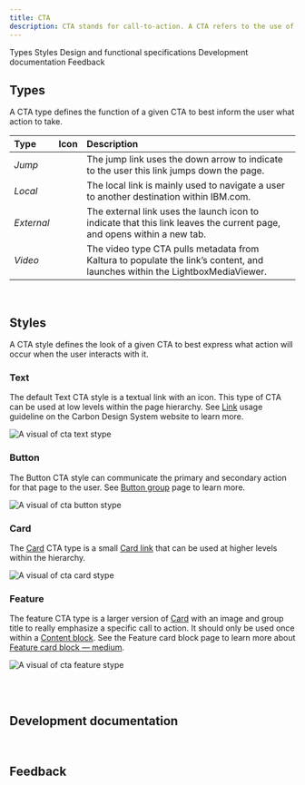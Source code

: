 ```yaml
---
title: CTA
description: CTA stands for call-to-action. A CTA refers to the use of words or phrases that can compel an audience to act in a specific way.
---
```



<ComponentDescription name="CTA" type="ui" />

<AnchorLinks>

<AnchorLink>Types</AnchorLink>
<AnchorLink>Styles</AnchorLink>
<AnchorLink>Design and functional specifications</AnchorLink>
<AnchorLink>Development documentation</AnchorLink>
<AnchorLink>Feedback</AnchorLink>

</AnchorLinks>

## Types

A CTA type defines the function of a given CTA to best inform the user what action to take.

| Type       | Icon              | Description                                                                                                                 |
| :--------- | :---------------- | :-------------------------------------------------------------------------------------------------------------------------- |
| _Jump_     | <ArrowDown20 />   | The jump link uses the down arrow to indicate to the user this link jumps down the page.                                    |
| _Local_    | <ArrowLeft20 />   | The local link is mainly used to navigate a user to another destination within IBM.com.                                     |
| _External_ | <Launch20 />      | The external link uses the launch icon to indicate that this link leaves the current page, and opens within a new tab.      |
| _Video_    | <PlayOutline20 /> | The video type CTA pulls metadata from Kaltura to populate the link’s content, and launches within the LightboxMediaViewer. |

<br />

## Styles

A CTA style defines the look of a given CTA to best express what action will occur when the user interacts with it.

### Text

The default Text CTA style is a textual link with an icon. This type of CTA can be used at low levels within the page hierarchy. See <a href="https://www.carbondesignsystem.com/components/link/usage" target="_blank">Link</a> usage guideline on the Carbon Design System website to learn more.

![A visual of cta text stype](../../images/component/cta/cta-text-style.jpg)

### Button

The Button CTA style can communicate the primary and secondary action for that page to the user. See [Button group](https://www.ibm.com/standards/web/carbon-for-ibm-dotcom/components/button-group) page to learn more.

![A visual of cta button stype](../../images/component/cta/cta-button-style.jpg)

### Card

The [Card](https://www.ibm.com/standards/web/carbon-for-ibm-dotcom/components/card) CTA type is a small [Card link](https://www.ibm.com/standards/web/carbon-for-ibm-dotcom/components/card-link) that can be used at higher levels within the hierarchy.

![A visual of cta card stype](../../images/component/cta/cta-card-style.jpg)

### Feature

The feature CTA type is a larger version of [Card](https://www.ibm.com/standards/web/carbon-for-ibm-dotcom/components/card) with an image and group title to really emphasize a specific call to action. It should only be used once within a [Content block](https://www.ibm.com/standards/web/carbon-for-ibm-dotcom/components/content-block-simple). See the Feature card block page to learn more about [Feature card block — medium](https://www.ibm.com/standards/web/carbon-for-ibm-dotcom/components/feature-card-block#feature-card-block-medium).

![A visual of cta feature stype](../../images/component/cta/cta-feature-style.jpg)

<br />

<SpecLinks name="CTA" designLink="https://ibm.box.com/s/unvd38oewwguycqoqg0et75eluiiqhg6" />

<br />

## Development documentation

<ComponentStatus name="CTA" type="ui" />

<br />

## Feedback

<ComponentFeedback />
